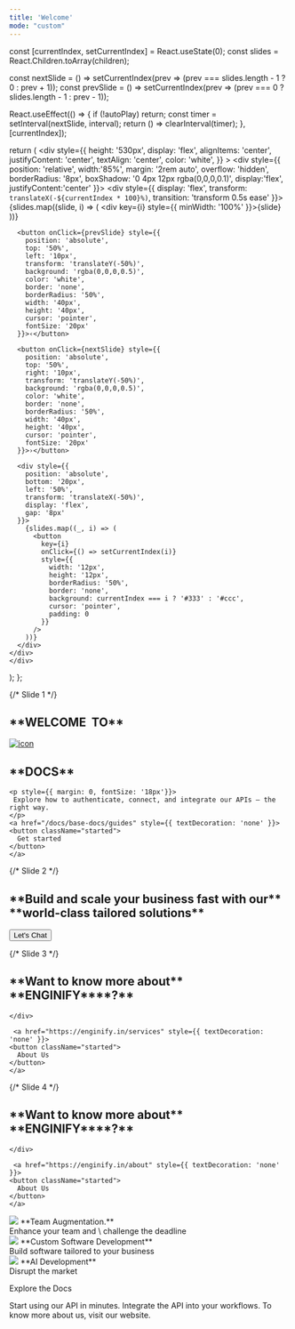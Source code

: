 ---
title: 'Welcome'
mode: "custom"
---

  const [currentIndex, setCurrentIndex] = React.useState(0);
  const slides = React.Children.toArray(children);

  const nextSlide = () => setCurrentIndex(prev => (prev === slides.length - 1 ? 0 : prev + 1));
  const prevSlide = () => setCurrentIndex(prev => (prev === 0 ? slides.length - 1 : prev - 1));

  React.useEffect(() => {
    if (!autoPlay) return;
    const timer = setInterval(nextSlide, interval);
    return () => clearInterval(timer);
  }, [currentIndex]);

  return (
    <div style={{
    height: '530px',
    display: 'flex',
    alignItems: 'center',
    justifyContent: 'center',
    textAlign: 'center',
    color: 'white',
  }} >
    <div style={{
      position: 'relative',
      width:'85%',
      margin: '2rem auto',
      overflow: 'hidden',
      borderRadius: '8px',
      boxShadow: '0 4px 12px rgba(0,0,0,0.1)',
      display:'flex',
      justifyContent:'center'
    }}>
      <div style={{
        display: 'flex',
        transform: `translateX(-${currentIndex * 100}%)`,
        transition: 'transform 0.5s ease'
      }}>
        {slides.map((slide, i) => (
          <div key={i} style={{ minWidth: '100%' }}>{slide}</div>
        ))}
      </div>

      <button onClick={prevSlide} style={{
        position: 'absolute',
        top: '50%',
        left: '10px',
        transform: 'translateY(-50%)',
        background: 'rgba(0,0,0,0.5)',
        color: 'white',
        border: 'none',
        borderRadius: '50%',
        width: '40px',
        height: '40px',
        cursor: 'pointer',
        fontSize: '20px'
      }}>‹</button>

      <button onClick={nextSlide} style={{
        position: 'absolute',
        top: '50%',
        right: '10px',
        transform: 'translateY(-50%)',
        background: 'rgba(0,0,0,0.5)',
        color: 'white',
        border: 'none',
        borderRadius: '50%',
        width: '40px',
        height: '40px',
        cursor: 'pointer',
        fontSize: '20px'
      }}>›</button>

      <div style={{
        position: 'absolute',
        bottom: '20px',
        left: '50%',
        transform: 'translateX(-50%)',
        display: 'flex',
        gap: '8px'
      }}>
        {slides.map((_, i) => (
          <button
            key={i}
            onClick={() => setCurrentIndex(i)}
            style={{
              width: '12px',
              height: '12px',
              borderRadius: '50%',
              border: 'none',
              background: currentIndex === i ? '#333' : '#ccc',
              cursor: 'pointer',
              padding: 0
            }}
          />
        ))}
      </div>
    </div>
    </div>
  );
};


<Carousel>

  
  {/* Slide 1 */}
  <div style={{
    background: 'url(/images/iconss/image1.webp) no-repeat center center',
    backgroundSize: 'cover',
    color: 'white',
    padding: '80px 20px',
    textAlign: 'center',
    height: '400px',
    display: 'flex',
    flexDirection: 'column',
    justifyContent: 'center',
    alignItems:'center'
  }}>
     <div style={{ display: 'flex', alignItems: 'center', gap: '0.5rem' }}>
         <h2 style={{fontSize:'45px',marginTop:'10px'}}><span style={{
            background: 'linear-gradient(91deg, #ffbd12 0, #e03d3d 80%)',
            WebkitBackgroundClip: 'text',
            WebkitTextFillColor: 'transparent'
         }}>**WELCOME &nbsp;TO**</span> </h2>
         <a href="https://enginify.in"> 
         <img src="/logo/enginify_logo.png" alt="icon"/></a>
         <h2 style={{fontSize:'45px',marginTop:'10px'}}><span style={{
            background: 'linear-gradient(91deg, #ffbd12 0, #e03d3d 80%)',
            WebkitBackgroundClip: 'text',
            WebkitTextFillColor: 'transparent'
         }}>**DOCS**</span></h2>
    </div>

    <p style={{ margin: 0, fontSize: '18px'}}>
     Explore how to authenticate, connect, and integrate our APIs — the right way.
    </p>
    <a href="/docs/base-docs/guides" style={{ textDecoration: 'none' }}>
    <button className="started">
      Get started
    </button>
    </a>
  </div>

  {/* Slide 2 */}
  <div style={{
    background: 'url(https://ik.imagekit.io/neuwx10vxnmeo/enginify/images/bg-intro-about-us_41LnDHOZA.jpg?updatedAt=1718015717328) no-repeat center center',
    backgroundSize: 'cover',
    color: 'white',
    padding: '80px 20px',
    textAlign: 'center',
    height: '400px',
    display: 'flex',
    flexDirection: 'column',
    justifyContent: 'center',
    alignItems: 'center'
  }}>
    <div style={{ display: 'flex', alignItems: 'center', gap: '0.5rem' }}>
         <h2 style={{fontSize:'45px',marginTop:'10px'}}>**Build and scale your business
fast with our**  
         <span style={{
            background: 'linear-gradient(91deg, #ffbd12 0, #e03d3d 80%)',
            WebkitBackgroundClip: 'text',
            WebkitTextFillColor: 'transparent'
         }}>**world-class
tailored solutions**</span></h2>
    </div>
     <a href="/docs/base-docs/guides" style={{ textDecoration: 'none' }}>
    <button className="started">
      Let's Chat
    </button>
    </a>
  </div>


  {/* Slide 3 */}
  <div style={{
    background: 'url(https://picsum.photos/1220/400?random=1)',
    color: 'white',
    padding: '80px 20px',
    textAlign: 'center',
    height: '400px',
    display: 'flex',
    flexDirection: 'column',
    justifyContent: 'center',
    alignItems:'center'
  }}>
    <div style={{ display: 'flex', alignItems: 'center', gap: '0.5rem' }}>
         <h2 style={{fontSize:'45px',marginTop:'10px'}}>**Want to know more about** <span style={{
            background: 'linear-gradient(91deg, #ffbd12 0, #e03d3d 80%)',
            WebkitBackgroundClip: 'text',
            WebkitTextFillColor: 'transparent'
         }}> **ENGINIFY**</span>**?** </h2>
         

    </div>
      
     <a href="https://enginify.in/services" style={{ textDecoration: 'none' }}>
    <button className="started">
      About Us
    </button>
    </a>
  </div>

   {/* Slide 4 */}
  <div style={{
    background: 'url(https://picsum.photos/1220/400?random=2)',
    color: 'white',
    padding: '80px 20px',
    textAlign: 'center',
    height: '400px',
    display: 'flex',
    flexDirection: 'column',
    justifyContent: 'center',
    alignItems:'center'
  }}>
    <div style={{ display: 'flex', alignItems: 'center', gap: '0.5rem' }}>
         <h2 style={{fontSize:'45px',marginTop:'10px'}}>**Want to know more about** <span style={{
            background: 'linear-gradient(91deg, #ffbd12 0, #e03d3d 80%)',
            WebkitBackgroundClip: 'text',
            WebkitTextFillColor: 'transparent'
         }}> **ENGINIFY**</span>**?** </h2>
         

    </div>
      
     <a href="https://enginify.in/about" style={{ textDecoration: 'none' }}>
    <button className="started">
      About Us
    </button>
    </a>
  </div>
</Carousel>


<div style={{
  display: 'flex',
  justifyContent: 'center',
  alignItems: 'center'
}}>
     <CardGroup cols={3}>
       <Card>
         <div style={{
        display: 'flex',
        alignItems: 'center',
        gap: '8px'
      }}>
         <img src="/images/i11.svg"/>
        **Team Augmentation.** <br/>
         Enhance your team and \
         challenge the deadline
        </div>
       </Card>
       <Card>
         <div style={{
        display: 'flex',
        alignItems: 'center',
        gap: '8px'
      }}>
         <img src="/images/i12.svg"/>
        **Custom Software Development** <br/>
         Build software
tailored to your business
        </div>
       </Card>
       <Card>
         <div style={{
        display: 'flex',
        alignItems: 'center',
        gap: '8px'
      }}>
         <img src="/images/i13.svg"/>
        **AI Development** <br/>
         Disrupt
the market
        </div>
       </Card>
     </CardGroup>
</div>

<p className="text-center mt-12 mb-8 text-[25px] text-[#000000] dark:text-white">
   Explore the Docs
</p>

<div className="flex justify-center mb-30 " >
     <div style={{marginBottom:'70px'}}>
        <CardGroup cols={3}>
          <Card
             title="Quickstart"
             icon="play"
             color="#9935e8"
             href="/docs/base-docs/guides"
             arrow="true"
          >
             Start using our API in minutes.
          </Card>
          <Card
             title="API Reference"
             icon="webhook"
             color="#9935e8"
             href="/api-reference/introduction"
             arrow="true"
          >
             Integrate the API into your workflows.
          </Card>
          <Card
             title="Go to our website"
             icon="globe"
             color="#9935e8"
             href="https://enginify.in/"
             arrow="true"
          >
             To know more about us, visit our website.
          </Card>
        </CardGroup>
    </div>
</div>
